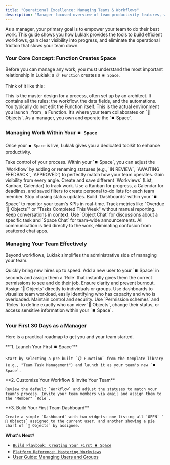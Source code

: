 ```yaml
---
title: "Operational Excellence: Managing Teams & Workflows"
description: "Manager-focused overview of team productivity features, workflow management, and administrative capabilities."
---
```



As a manager, your primary goal is to empower your team to do their best work. This guide shows you how Luklak provides the tools to build efficient workflows, gain clear visibility into progress, and eliminate the operational friction that slows your team down.

### Your Core Concept: Function Creates Space

Before you can manage any work, you must understand the most important relationship in Luklak: a `📋 Function` creates a `⏹️ Space`.

Think of it like this:

<CardGroup cols={2}>
  <Card title="📋 Function = The Blueprint">
    This is the master design for a process, often set up by an architect. It contains all the rules: the workflow, the data fields, and the automations. You typically do not edit the Function itself.
  </Card>
  <Card title="⏹️ Space = The Live Workspace">
    This is the actual environment you launch _from_ a Function. It’s where your team collaborates on `🧊 Objects`. As a manager, you own and operate the `⏹️ Space`.
  </Card>
</CardGroup>

### Managing Work Within Your `⏹️ Space`

Once your `⏹️ Space` is live, Luklak gives you a dedicated toolkit to enhance productivity.

<CardGroup cols={2}>
  <Card title="Customizable Workflows">
    Take control of your process. Within your `⏹️ Space`, you can adjust the `Workflow` by adding or renaming statuses (e.g., `IN REVIEW`, `AWAITING FEEDBACK`, `APPROVED`) to perfectly match how your team operates.
  </Card>
  <Card title="Powerful Workviews">
    Gain visibility from every angle. Create and save different `Workviews` (List, Kanban, Calendar) to track work. Use a Kanban for progress, a Calendar for deadlines, and saved filters to create personal to-do lists for each team member.
  </Card>
  <Card title="Real-Time Dashboards">
    Stop chasing status updates. Build `Dashboards` within your `⏹️ Space` to monitor your team's KPIs in real-time. Track metrics like "Overdue `🧊 Objects`" or "Tasks Completed This Week" without manual reporting.
  </Card>
  <Card title="Unified Communication">
    Keep conversations in context. Use `Object Chat` for discussions about a specific task and `Space Chat` for team-wide announcements. All communication is tied directly to the work, eliminating confusion from scattered chat apps.
  </Card>
</CardGroup>

### Managing Your Team Effectively

Beyond workflows, Luklak simplifies the administrative side of managing your team.

<AccordionGroup>
  <Accordion title="Onboarding New Members">
    Quickly bring new hires up to speed. Add a new user to your `⏹️ Space` in seconds and assign them a `Role` that instantly gives them the correct permissions to see and do their job.
  </Accordion>
  <Accordion title="Assigning Work & Balancing Load">
    Ensure clarity and prevent burnout. Assign `🧊 Objects` directly to individuals or groups. Use dashboards to visualize team workload, easily identifying who has capacity and who is overloaded.
  </Accordion>
  <Accordion title="Setting Clear Permissions">
    Maintain control and security. Use `Permission schemes` and `Roles` to define exactly who can view `🧊 Objects`, change their status, or access sensitive information within your `⏹️ Space`.
  </Accordion>
</AccordionGroup>

### Your First 30 Days as a Manager

Here is a practical roadmap to get you and your team started.

<Steps>
  <Step>
    **`1. Launch Your First ⏹️ Space`**

    Start by selecting a pre-built `📋 Function` from the template library (e.g., "Team Task Management") and launch it as your team's new `⏹️ Space`.
  </Step>
  <Step>
    **2. Customize Your Workflow & Invite Your Team**

    Review the default `Workflow` and adjust the statuses to match your team's process. Invite your team members via email and assign them to the "Member" `Role`.
  </Step>
  <Step>
    **3. Build Your First Team Dashboard**

    Create a simple `Dashboard` with two widgets: one listing all `OPEN` `🧊 Objects` assigned to the current user, and another showing a pie chart of `🧊 Objects` by assignee.
  </Step>
</Steps>

**What's Next?**

- [`Build Playbook: Creating Your First ⏹️ Space`](/build-playbooks/creating-your-first-space)
- [`Platform Reference: Mastering Workviews`](/platform/workviews)
- [User Guide: Managing Users and Groups](/user-guides/managing-users-and-groups)